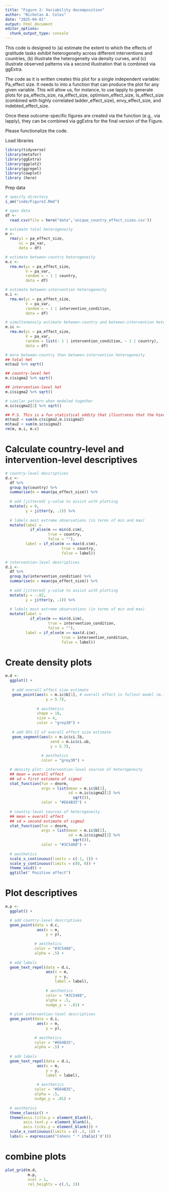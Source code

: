 ```yaml
---
title: "Figure 2: Variability decomposition"
author: "Nicholas A. Coles"
date: "2025-04-01"
output: html_document
editor_options: 
  chunk_output_type: console
---
```

This code is designed to (a) estimate the extent to which the effects of gratitude tasks exhibit heterogeneity across different interventions and countries, (b) illustrate the heterogeneity via density curves, and (c) illustrate observed patterns via a second illustration that is combined via ggExtra.

The code as it is written creates this plot for a single independent variable: Pa_effect size. It needs to into a function that can produce the plot for any given variable. This will allow us, for instance, to use lapply to generate plots for pa_effects_size, na_effect_size, optimism_effect_size, ls_effect_size (combined with highly correlated ladder_effect_size), envy_effect_size, and indebted_effect_size.

Once these outcome-specific figures are created via the function (e.g,. via lapply), they can be combined via ggExtra for the final version of the Figure.

Please functionalize the code.

Load libraries
```r
library(tidyverse)
library(metafor)
library(ggExtra)
library(ggplot2)
library(ggrepel)
library(cowplot)
library (here)
```

Prep data
```r
# specify directory
i_am("code/Figure2.Rmd")

# open data
df <- 
  read.csv(file = here("data",'unique_country_effect_sizes.csv'))

# estimate total heterogeneity
m <-  
  rma(yi = pa_effect_size,
      vi = pa_var,
      data = df)

# estimate between-country heterogeneity
m.c <-
  rma.mv(yi = pa_effect_size,
         V = pa_var,
         random = ~ 1 | country,
         data = df)

# estimate between-intervention heterogeneity
m.i <-
  rma.mv(yi = pa_effect_size,
         V = pa_var,
         random = ~ 1 | intervention_condition,
         data = df)

# simultaneously estimate between-country and between-intervention heterogeneity
m.ic <-
  rma.mv(yi = pa_effect_size,
         V = pa_var,
         random = list(~ 1 | intervention_condition, ~ 1 | country),
         data = df)

# more between-country than between-intervention heterogeneity
## total het
m$tau2 %>% sqrt()

## country-level het
m.c$sigma2 %>% sqrt()

## intervention-level het
m.i$sigma2 %>% sqrt()

# similar pattern when modeled together
m.ic$sigma2[2] %>% sqrt()

## P.S. This is a fun statistical oddity that illustrates that the hierarchical meta-analyses overestimate variance (because they're designed to have conservative statistical properties that reduce Type I error). It's a fun footnote at best: the statistical properties of this (very commonly used and oft-respected) method make it such that we can (a) more accurately estimate variance decomposition proportions, but at the expense of (b) overestimating the magnitude of this variance
m$tau2 < sum(m.c$sigma2,m.i$sigma2)
m$tau2 < sum(m.ic$sigma2)
rm(m, m.i, m.c)
```

# Calculate country-level and intervention-level descriptives
```r
# country-level descriptives
d.c <-
  df %>% 
  group_by(country) %>% 
  summarise(m = mean(pa_effect_size)) %>% 
  
  # add [jittered] y-value to assist with plotting
  mutate(y = 0,
         y = jitter(y, .1)) %>% 
  
  # labels most extreme observations (in terms of min and max)
  mutate(label = 
           if_else(m == min(d.c$m),
                   true = country,
                   false = ""),
         label = if_else(m == max(d.c$m),
                         true = country,
                         false = label))

# intervention-level descriptives
d.i <-
  df %>% 
  group_by(intervention_condition) %>% 
  summarise(m = mean(pa_effect_size)) %>% 
  
  # add [jittered] y-value to assist with plotting
  mutate(y = -.02,
         y = jitter(y, .1)) %>% 
  
  # labels most extreme observations (in terms of min and max)
  mutate(label = 
           if_else(m == min(d.i$m),
                   true = intervention_condition,
                   false = ""),
         label = if_else(m == max(d.i$m),
                         true = intervention_condition,
                         false = label))
```

# Create density plots
```r
m.d <-
  ggplot() +
  
   # add overall effect size estimate
   geom_point(aes(x = m.ic$b[1], # overall effect in fullest model (m.ic)
                  y = 5.7),
              
              # aesthetics
              shape = 18,
              size = 4,
              color = "grey30") +
   
   # add 95% CI of overall effect size estimate
   geom_segment(aes(x = m.ic$ci.lb,
                    xend = m.ic$ci.ub,
                    y = 5.7),
                
                # aesthetics
                color = "grey30") +

  # density plot: intervention-level sources of heterogeneity
  ## mean = overall effect
  ## sd = first estimate of sigma2
  stat_function(fun = dnorm, 
                args = list(mean = m.ic$b[1], 
                            sd = m.ic$sigma2[1] %>% 
                              sqrt()), 
                color = "#E64B35") +
  
  # country-level sources of heterogeneity
  ## mean = overall effect
  ## sd = second estimate of sigma2
  stat_function(fun = dnorm, 
                args = list(mean = m.ic$b[1], 
                            sd = m.ic$sigma2[2] %>% 
                              sqrt()), 
                color = "#3C5488") +
  
  # aesthetics
  scale_x_continuous(limits = c(-1, 1)) +
  scale_y_continuous(limits = c(0, 6)) +
  theme_void() +
  ggtitle(" Positive affect") 
```

# Plot descriptives
```r
m.p <-
  ggplot() +

  # add country-level descriptives
  geom_point(data = d.c,
              aes(x = m, 
                  y = y), 
             
             # aesthetics
             color = "#3C5488",
             alpha = .5) +
  
  # add labels
  geom_text_repel(data = d.c,
                  aes(x = m,
                      y = y,
                      label = label),
                  
                  # aesthetics
                  color = "#3C5488",
                  alpha = .5,
                  nudge_y = -.01) +
  
  # plot intervention-level descriptives
  geom_point(data = d.i,
              aes(x = m, 
                  y = y),
             
             # aesthetics
             color = "#E64B35",
             alpha = .5) + 
  
  # add labels
  geom_text_repel(data = d.i,
              aes(x = m, 
                  y = y,
                  label = label),
             
              # aesthetics
             color = "#E64B35",
             alpha = .5,
             nudge_y = .01) +
  
  # aesthetics
  theme_classic() +
  theme(axis.title.y = element_blank(),
        axis.text.y = element_blank(), 
        axis.ticks.y = element_blank()) +
  scale_x_continuous(limits = c(-.3, 1)) +
  labs(x = expression("Cohens " * italic('d')))
```

# combine plots
```r
plot_grid(m.d,
          m.p, 
          ncol = 1, 
          rel_heights = c(.5, 1))
```
